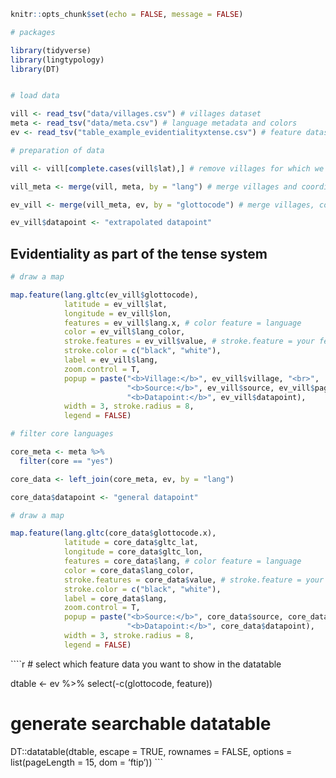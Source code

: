
```r
knitr::opts_chunk$set(echo = FALSE, message = FALSE)

# packages

library(tidyverse)
library(lingtypology)
library(DT)


# load data

vill <- read_tsv("data/villages.csv") # villages dataset
meta <- read_tsv("data/meta.csv") # language metadata and colors
ev <- read_tsv("table_example_evidentialityxtense.csv") # feature dataset

# preparation of data

vill <- vill[complete.cases(vill$lat),] # remove villages for which we do not have coordinates (yet)

vill_meta <- merge(vill, meta, by = "lang") # merge villages and coordinates with language metadata

ev_vill <- merge(vill_meta, ev, by = "glottocode") # merge villages, coordinates, and language metadata with feature information

ev_vill$datapoint <- "extrapolated datapoint"

```

## Evidentiality as part of the tense system

```r

# draw a map

map.feature(lang.gltc(ev_vill$glottocode),
            latitude = ev_vill$lat,
            longitude = ev_vill$lon,
            features = ev_vill$lang.x, # color feature = language
            color = ev_vill$lang_color,
            stroke.features = ev_vill$value, # stroke.feature = your feature value
            stroke.color = c("black", "white"), 
            label = ev_vill$lang,
            zoom.control = T,
            popup = paste("<b>Village:</b>", ev_vill$village, "<br>", 
                          "<b>Source:</b>", ev_vill$source, ev_vill$page, "<br>",
                          "<b>Datapoint:</b>", ev_vill$datapoint),
            width = 3, stroke.radius = 8,
            legend = FALSE)

```

```r

# filter core languages

core_meta <- meta %>%
  filter(core == "yes")

core_data <- left_join(core_meta, ev, by = "lang")

core_data$datapoint <- "general datapoint"

# draw a map

map.feature(lang.gltc(core_data$glottocode.x),
            latitude = core_data$gltc_lat,
            longitude = core_data$gltc_lon,
            features = core_data$lang, # color feature = language
            color = core_data$lang_color,
            stroke.features = core_data$value, # stroke.feature = your feature value
            stroke.color = c("black", "white"), 
            label = core_data$lang,
            zoom.control = T,
            popup = paste("<b>Source:</b>", core_data$source, core_data$page, "<br>",
                          "<b>Datapoint:</b>", core_data$datapoint),
            width = 3, stroke.radius = 8,
            legend = FALSE)

```










````r

# select which feature data you want to show in the datatable

dtable <- ev %>%
  select(-c(glottocode, feature))

# generate searchable datatable

DT::datatable(dtable, escape = TRUE, rownames = FALSE,
              options = list(pageLength = 15, dom = 'ftip'))
```
